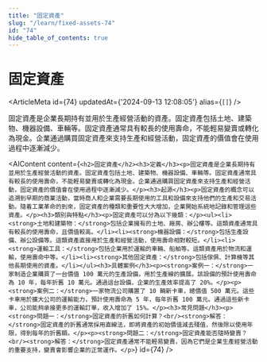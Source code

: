 ```yaml
---
title: "固定資產"
slug: "/learn/fixed-assets-74"
id: "74"
hide_table_of_contents: true
---
```



# 固定資產

<ArticleMeta id={74} updatedAt={'2024-09-13 12:08:05'} alias={`[]`} />
<div className='border-solid border-b border-t-0 my-4 border-[var(--ifm-color-gray-300)]' />

固定資產是企業長期持有並用於生產經營活動的資產。固定資產包括土地、建築物、機器設備、車輛等。固定資產通常具有較長的使用壽命，不能輕易變賣或轉化為現金。企業通過購買固定資產來支持生產和經營活動，固定資產的價值會在使用過程中逐漸減少。

<AIContent content={`<h2>固定資產</h2><h3>定義</h3><p>固定資產是企業長期持有並用於生產經營活動的資產。固定資產包括土地、建築物、機器設備、車輛等。固定資產通常具有較長的使用壽命，不能輕易變賣或轉化為現金。企業通過購買固定資產來支持生產和經營活動，固定資產的價值會在使用過程中逐漸減少。</p><h3>起源</h3><p>固定資產的概念可以追溯到早期的商業活動，當時商人和企業需要長期使用的工具和設備來支持他們的生產和交易活動。隨着工業革命的到來，固定資產的種類和重要性大大增加，企業開始系統地記錄和管理這些資產。</p><h3>類別與特點</h3><p>固定資產可以分為以下幾類：</p><ul><li><strong>土地和建築物：</strong>包括企業擁有的土地、廠房、辦公樓等。這類資產通常具有較長的使用壽命，且價值較高。</li><li><strong>機器設備：</strong>包括生產設備、辦公設備等。這類資產直接用於生產和經營活動，使用壽命相對較短。</li><li><strong>運輸工具：</strong>包括企業用於運輸的車輛、船舶等。這類資產用於物流和運輸，使用壽命中等。</li><li><strong>其他固定資產：</strong>包括傢俱、計算機等其他長期使用的資產。</li></ul><h3>具體案例</h3><p><strong>案例一：</strong>一家制造企業購買了一台價值 100 萬元的生產設備，用於生產線的擴展。該設備的預計使用壽命為 10 年，每年折舊 10 萬元。通過這台設備，企業的生產效率提高了 20%。</p><p><strong>案例二：</strong>一家物流公司購置了 10 輛新卡車，總價值 500 萬元。這些卡車用於擴大公司的運輸能力，預計使用壽命為 5 年，每年折舊 100 萬元。通過這些新卡車，公司能夠承接更多的運輸訂單，收入增加了 15%。</p><h3>常見問題</h3><p><strong>問題一：</strong>固定資產的折舊如何計算？<br/><strong>解答：</strong>固定資產的折舊通常採用直線法，即將資產的初始價值減去殘值，然後除以使用年限，得到每年的折舊額。</p><p><strong>問題二：</strong>固定資產能否隨時變賣？<br/><strong>解答：</strong>固定資產通常不能輕易變賣，因為它們是企業生產經營活動的重要支持，變賣會影響企業的正常運作。</p>`} id={74} />
